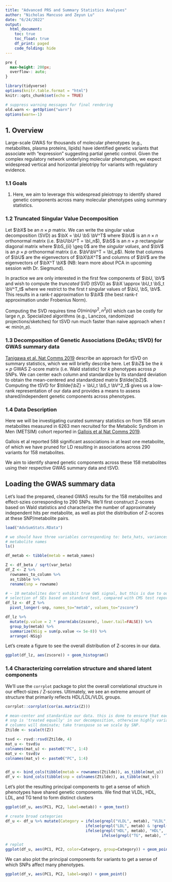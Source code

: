 ```yaml
---
title: "Advanced PRS and Summary Statistics Analyses"
author: "Nicholas Mancuso and Zeyun Lu"
date: "6/24/2022"
output:
  html_document:
    toc: true
    toc_float: true
    df_print: paged
    code_folding: hide
---
```

```css
pre {
  max-height: 200px;
  overflow-: auto;
}

```

```r
library(tidyverse)
options(knitr.table.format = "html")
knitr::opts_chunk$set(echo = TRUE)

# suppress warning messages for final rendering
old.warn <- getOption("warn")
options(warn=-1)
```

## 1. Overview
Large-scale GWAS for thousands of molecular phenotypes (e.g., metabolites, plasma proteins,
lipids) have identified  genetic variants that associate with "expression" 
suggesting partial genetic control. Given the complex regulatory network underlying
molecular phenotypes, we expect widespread vertical and horizontal
pleiotripy for variants with regulatory evidence. 

### 1.1 Goals
1. Here, we aim to leverage this widespread pleiotropy to identify shared genetic components
across many molecular phenotypes using summary statistics.
$\newcommand{\bG}{\mathbf{G}}$
$\newcommand{\bX}{\mathbf{X}}$
$\newcommand{\bz}{\mathbf{z}}$
$\newcommand{\by}{\hat{\mathbf{y}}}$
$\newcommand{\bbeta}{\boldsymbol{\beta}}$
$\newcommand{\balpha}{\boldsymbol{\alpha}}$
$\newcommand{\bbetahat}{\hat{\boldsymbol{\beta}}}$
$\newcommand{\balphahat}{\hat{\boldsymbol{\alpha}}}$
$\newcommand{\bBhat}{\hat{\mathbf{B}}}$
$\newcommand{\bD}{\mathbf{D}}$
$\newcommand{\bU}{\mathbf{U}}$
$\newcommand{\bV}{\mathbf{V}}$
$\newcommand{\bS}{\mathbf{S}}$
$\newcommand{\bI}{\mathbf{I}}$
$\newcommand{\bZ}{\mathbf{Z}}$

### 1.2 Truncated Singular Value Decomposition
Let $\bX$ be an $n \times p$ matrix. We can write the singular value decomposition
(SVD) as $\bX = \bU \bS \bV^T$ where $\bU$ is an $n \times n$ orthonormal matrix
(i.e. $\bU\bU^T = \bI_n$), $\bS$ is an $n \times p$ rectangular diagonal matrix 
where $\bS_{ii} \geq 0$ are the _singular values_, and $\bV$ is an 
$p \times p$ orthonormal matrix (i.e. $\bV\bV^T = \bI_p$). Note that columns of 
$\bU$ are the eigenvectors of $\bX\bX^T$ and columns of $\bV$ are the 
eigenvectors of $\bX^T \bX$ 
(NB: learn more about PCA in upcoming session with Dr. Siegmund).

In practice we are only interested in the first few components of $\bU, \bV$ and
wish to compute the _truncated_ SVD (tSVD) as $\bX \approx \bU_t \bS_t \bV^T_t$ where
we restrict to the first $t$ singular values of $\bU, \bS, \bV$. This results in 
a rank-$t$ approximation to $\bX$ (the best rank-$t$ approximation under Frobenius
Norm).

Computing the SVD requires time $O(\text{min}(np^2, n^2p))$ which can be costly 
for large $n,p$. Specialized algorithms (e.g., Lanczos, randomized projections/sketches)
for tSVD run much faster than naive approach when $t \ll \text{min}(n, p)$.

### 1.3 Decomposition of Genetic Associations (DeGAs; tSVD) for GWAS summary data
[Tanigawa et al. Nat Comms 2019](https://www.nature.com/articles/s41467-019-11953-9) 
describe an approach for tSVD on summary statistics, which we will briefly describe
here. Let $\bZ$ be the $k \times p$ GWAS Z-score matrix (i.e. Wald statistic) for 
$k$ phenotypes across $p$ SNPs. We can center each column and standardize by its
standard deviation to obtain the mean-centered and standardized matrix $\tilde{\bZ}$.
Computing the tSVD for $\tilde{\bZ} = \bU_t \bS_t \bV^2_t$ gives us a low-rank
representation of our data and provides a means to assess shared/independent
genetic components across phenotypes.

### 1.4 Data Description 
Here we will be investigating curated summary statistics on from 158 serum metabolites
measured in 6263 men recruited for the Metabolic Syndrom in Men (METSIM) cohort 
reported in [Gallois et al Nat Comms 2019](https://www.nature.com/articles/s41467-019-12703-7).

Gallois et al reported 588 significant associations in at least one metabolite,
of which we have pruned for LD resulting in associations across 290 variants for
158 metabolites. 

We aim to identify shared genetic components across these 158 metabolites using
their respective GWAS summary data and tSVD. 

## Loading the GWAS summary data
Let's load the prepared, cleaned GWAS results for the 158 metabolites and effect-szies 
corresponding to 290 SNPs. We'll first construct Z-scores based on Wald statistics
and characterize the number of approximately independent hits per metabolite, as
well as plot the distribution of Z-scores at these SNP/metabolite pairs.
```r
load("AdvSumStats.RData")

# we should have three variables corresponding to: beta_hats, variances, and 
# metabolite names
ls()

df_metab <- tibble(metab = metab_names)

Z <- df_beta / sqrt(var_beta)
df_Z <- Z %>% 
  rownames_to_column %>%
  as_tibble %>%
  rename(snp = rowname)

# ~ 10 metabolites don't exhibit true GWS signal, but this is due to our
# selection of SEs based on standard test, compared with CMS test reported in study
df_lz <- df_Z %>% 
  pivot_longer(-snp, names_to="metab", values_to="zscore") 

df_lz %>% 
  mutate(p.value = 2 * pnorm(abs(zscore), lower.tail=FALSE)) %>%
  group_by(metab) %>%
  summarize(NSig = sum(p.value <= 5e-8)) %>%
  arrange(-NSig)
```

Let's create a figure to see the overall distribution of Z-scores in our data.
```r
ggplot(df_lz, aes(zscore)) + geom_histogram()
```

### 1.4 Characterizing correlation structure and shared latent components
We'll use the `corrplot` package to plot the overall correlational structure in
our effect-sizes / Z-scores. Ultimately, we see an extreme amount of structure
that primarily reflects HDL/LDL/VLDL groups.
```r
corrplot::corrplot(cor(as.matrix(Z)))

# mean-center and standardize our data. this is done to ensure that each
# snp is 'treated equally' in our decomposition, otherwise highly variable
# columns will dominate; take transpose so we scale by SNP.
Ztilde <- scale(t(Z))

tsvd <- rsvd::rsvd(Ztilde, 4)
mat_u <- tsvd$u
colnames(mat_u) <- paste0("PC", 1:4)
mat_v <- tsvd$v
colnames(mat_v) <- paste0("PC", 1:4)


df_u <- bind_cols(tibble(metab = rownames(Ztilde)), as_tibble(mat_u))
df_v <- bind_cols(tibble(snp = colnames(Ztilde)), as_tibble(mat_v))
```

Let's plot the resulting principal components to get a sense of which phenotypes
have shared genetic components. We find that VLDL, HDL, LDL, and TG tend to form 
distinct clusters
```r
ggplot(df_u, aes(PC1, PC2, label=metab)) + geom_text()

# create broad categories
df_u <- df_u %>% mutate(Category = ifelse(grepl("VLDL", metab), "VLDL", 
                                   ifelse(grepl("LDL", metab) & !grepl("VLDL", metab), "LDL",
                                   ifelse(grepl("HDL", metab), "HDL", 
                                          ifelse(grepl("TG", metab), "TG", "Other")))))

# replot
ggplot(df_u, aes(PC1, PC2, color=Category, group=Category)) + geom_point()
```

We can also plot the principal components for variants to get a sense of which
SNPs affect many phenotypes. 
```r
ggplot(df_v, aes(PC1, PC2, label=snp)) + geom_point()
```
